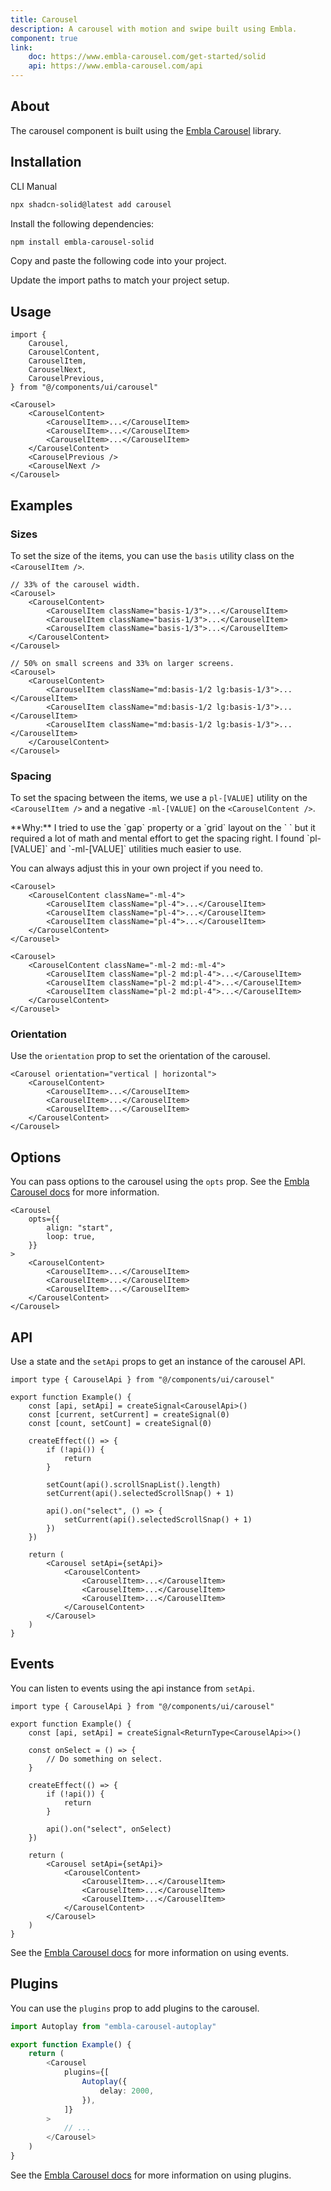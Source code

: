 ```yaml
---
title: Carousel
description: A carousel with motion and swipe built using Embla.
component: true
link:
    doc: https://www.embla-carousel.com/get-started/solid
    api: https://www.embla-carousel.com/api
---
```


<ComponentPreview name="carousel-demo" />

## About

The carousel component is built using the [Embla Carousel](https://www.embla-carousel.com/) library.

## Installation

<Tabs defaultValue="cli">

<TabsList>
	<TabsTrigger value="cli">CLI</TabsTrigger>
	<TabsTrigger value="manual">Manual</TabsTrigger>
	<TabsIndicator class="bg-primary" />
</TabsList>

<TabsContent value="cli">

```bash
npx shadcn-solid@latest add carousel
```

</TabsContent>

<TabsContent value="manual">

<Steps>

<Step>Install the following dependencies:</Step>

```bash
npm install embla-carousel-solid
```

<Step>Copy and paste the following code into your project.</Step>

<ComponentSource name="carousel" />

<Step>Update the import paths to match your project setup.</Step>

</Steps>

</TabsContent>

</Tabs>

## Usage

```tsx
import {
	Carousel,
	CarouselContent,
	CarouselItem,
	CarouselNext,
	CarouselPrevious,
} from "@/components/ui/carousel"
```

```tsx
<Carousel>
	<CarouselContent>
		<CarouselItem>...</CarouselItem>
		<CarouselItem>...</CarouselItem>
		<CarouselItem>...</CarouselItem>
	</CarouselContent>
	<CarouselPrevious />
	<CarouselNext />
</Carousel>
```

## Examples

### Sizes

To set the size of the items, you can use the `basis` utility class on the `<CarouselItem />`.

<ComponentPreview name="carousel-size" />

```tsx title="Example" showLineNumbers {4-6}
// 33% of the carousel width.
<Carousel>
	<CarouselContent>
		<CarouselItem className="basis-1/3">...</CarouselItem>
		<CarouselItem className="basis-1/3">...</CarouselItem>
		<CarouselItem className="basis-1/3">...</CarouselItem>
	</CarouselContent>
</Carousel>
```

```tsx title="Responsive" showLineNumbers {4-6}
// 50% on small screens and 33% on larger screens.
<Carousel>
	<CarouselContent>
		<CarouselItem className="md:basis-1/2 lg:basis-1/3">...</CarouselItem>
		<CarouselItem className="md:basis-1/2 lg:basis-1/3">...</CarouselItem>
		<CarouselItem className="md:basis-1/2 lg:basis-1/3">...</CarouselItem>
	</CarouselContent>
</Carousel>
```

### Spacing

To set the spacing between the items, we use a `pl-[VALUE]` utility on the `<CarouselItem />` and a negative `-ml-[VALUE]` on the `<CarouselContent />`.

<Alert className="mt-6">
<AlertDescription>
  **Why:** I tried to use the `gap` property or a `grid` layout on the `
  <CarouselContent />` but it required a lot of math and mental effort to get the
  spacing right. I found `pl-[VALUE]` and `-ml-[VALUE]` utilities much easier to
  use.

You can always adjust this in your own project if you need to.

</AlertDescription>
</Alert>

<ComponentPreview name="carousel-spacing" />

```tsx title="Example" showLineNumbers /-ml-4/ /pl-4/
<Carousel>
	<CarouselContent className="-ml-4">
		<CarouselItem className="pl-4">...</CarouselItem>
		<CarouselItem className="pl-4">...</CarouselItem>
		<CarouselItem className="pl-4">...</CarouselItem>
	</CarouselContent>
</Carousel>
```

```tsx title="Responsive" showLineNumbers /-ml-2/ /pl-2/ /md:-ml-4/ /md:pl-4/
<Carousel>
	<CarouselContent className="-ml-2 md:-ml-4">
		<CarouselItem className="pl-2 md:pl-4">...</CarouselItem>
		<CarouselItem className="pl-2 md:pl-4">...</CarouselItem>
		<CarouselItem className="pl-2 md:pl-4">...</CarouselItem>
	</CarouselContent>
</Carousel>
```

### Orientation

Use the `orientation` prop to set the orientation of the carousel.

<ComponentPreview name="carousel-orientation" />

```tsx showLineNumbers /vertical | horizontal/
<Carousel orientation="vertical | horizontal">
	<CarouselContent>
		<CarouselItem>...</CarouselItem>
		<CarouselItem>...</CarouselItem>
		<CarouselItem>...</CarouselItem>
	</CarouselContent>
</Carousel>
```

## Options

You can pass options to the carousel using the `opts` prop. See the [Embla Carousel docs](https://www.embla-carousel.com/api/options/) for more information.

```tsx showLineNumbers {2-5}
<Carousel
	opts={{
		align: "start",
		loop: true,
	}}
>
	<CarouselContent>
		<CarouselItem>...</CarouselItem>
		<CarouselItem>...</CarouselItem>
		<CarouselItem>...</CarouselItem>
	</CarouselContent>
</Carousel>
```

## API

Use a state and the `setApi` props to get an instance of the carousel API.

<ComponentPreview name="carousel-api-demo" />

```tsx showLineNumbers {1,4,22}
import type { CarouselApi } from "@/components/ui/carousel"

export function Example() {
	const [api, setApi] = createSignal<CarouselApi>()
	const [current, setCurrent] = createSignal(0)
	const [count, setCount] = createSignal(0)

	createEffect(() => {
		if (!api()) {
			return
		}

		setCount(api().scrollSnapList().length)
		setCurrent(api().selectedScrollSnap() + 1)

		api().on("select", () => {
			setCurrent(api().selectedScrollSnap() + 1)
		})
	})

	return (
		<Carousel setApi={setApi}>
			<CarouselContent>
				<CarouselItem>...</CarouselItem>
				<CarouselItem>...</CarouselItem>
				<CarouselItem>...</CarouselItem>
			</CarouselContent>
		</Carousel>
	)
}
```

## Events

You can listen to events using the api instance from `setApi`.

```tsx showLineNumbers {1,4-16}
import type { CarouselApi } from "@/components/ui/carousel"

export function Example() {
	const [api, setApi] = createSignal<ReturnType<CarouselApi>>()

	const onSelect = () => {
		// Do something on select.
	}

	createEffect(() => {
		if (!api()) {
			return
		}

		api().on("select", onSelect)
	})

	return (
		<Carousel setApi={setApi}>
			<CarouselContent>
				<CarouselItem>...</CarouselItem>
				<CarouselItem>...</CarouselItem>
				<CarouselItem>...</CarouselItem>
			</CarouselContent>
		</Carousel>
	)
}
```

See the [Embla Carousel docs](https://www.embla-carousel.com/api/events/) for more information on using events.

## Plugins

You can use the `plugins` prop to add plugins to the carousel.

```ts showLineNumbers {1,6-10}
import Autoplay from "embla-carousel-autoplay"

export function Example() {
	return (
		<Carousel
			plugins={[
				Autoplay({
					delay: 2000,
				}),
			]}
		>
			// ...
		</Carousel>
	)
}
```

<ComponentPreview name="carousel-plugin" />

See the [Embla Carousel docs](https://www.embla-carousel.com/api/plugins/) for more information on using plugins.
